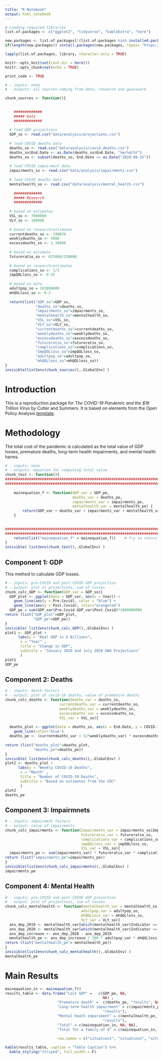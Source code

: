 ```yaml
---
title: "R Notebook"
output: html_notebook
---
```


```r
# Loading required libraries
list.of.packages <- c("ggplot2", "tidyverse", "kableExtra", "here")

new.packages <- list.of.packages[!(list.of.packages %in% installed.packages()[,"Package"])]
if(length(new.packages)) install.packages(new.packages, repos= "https://cran.r-project.org/")

lapply(list.of.packages, library, character.only = TRUE)

knitr::opts_knit$set(root.dir = here())
knitr::opts_chunk$set(echo = TRUE)

print_code <- TRUE
``` 

```r
# - inputs: none
# - outputs: all sources coming from data, research and guesswork

chunk_sources <- function(){
  
  
    #############
    ##### Data  
    #############
  
  # load GDP projections
  GDP_so <- read.csv("data/analysis/projections.csv")
  
  # load COVID deaths data
  deaths_so <- read.csv("data/analysis/covid_deaths.csv")
  deaths_so$End.Date <- as.Date(deaths_so$End.Date, "%m/%d/%Y")
  deaths_so <- subset(deaths_so, End.Date <= as.Date("2020-09-25"))
  
  # load COVID impairment data
  impairments_so <- read.csv("data/analysis/impairments.csv")
  
  # load COVID deaths data
  mentalhealth_so <- read.csv("data/analysis/mental_health.csv")
  
    #############
    ##### Research
    #############
  
  # based on estimates
  VSL_so <- 7000000
  VLY_so <- 100000
  
  # based on research/estimates
  currentdeaths_so <- 190076
  weeklydeaths_so <- 5000
  excessdeaths_so <- 1.38888
  
  # based on estimate
  futureratio_so <- 625000/250000
  
  # based on research/estimates
  complications_so <- 1/3
  impQOLloss_so <- 0.35
  
  # based on data
  adultpop_so = 263000000
  mhQOLloss_so <- 0.2
  
  return(list("GDP_so"=GDP_so,
              "deaths_so"=deaths_so,
              "impairments_so"=impairments_so,
              "mentalhealth_so"=mentalhealth_so,
              "VSL_so"=VSL_so,
              "VLY_so"=VLY_so,
              "currentdeaths_so"=currentdeaths_so,
              "weeklydeaths_so"=weeklydeaths_so,
              "excessdeaths_so"=excessdeaths_so,
              "futureratio_so"=futureratio_so,
              "complications_so"=complications_so,
              "ImpQOLloss_so"=impQOLloss_so,
              "adultpop_so"=adultpop_so,
              "mhQOLloss_so"=mhQOLloss_so))
}
invisible(list2env(chunk_sources(),.GlobalEnv) )  
```

# Introduction

This is a reproduction package for _The COVID-19 Pandemic and the $16 Trillion Virus_ by Cutler and Summers. It is based on elements from the Open Policy Analysis [template](https://github.com/BITSS-OPA/opa-deworming).

# Methodology

The total cost of the pandemic is calculated as the total value of GDP losses, premature deaths, long-term health impairments, and mental health harms.

```r
# - inputs: none
# - outputs: equation for computing total value
chunk_test <- function(){
############################################################################### 
###############################################################################  
  
    mainequation_f <- function(GDP_var = GDP_pe,
                               deaths_var = deaths_pe,
                               impairments_var = impairments_pe,
                               mentalhealth_var = mentalhealth_pe) {
        return(GDP_var + deaths_var + impairments_var + mentalhealth_var)
    }
    
    
############################################################################### 
###############################################################################  
    return(list("mainequation_f" = mainequation_f))    # Try to return only functions
}
invisible( list2env(chunk_test(),.GlobalEnv) )
```


## Component 1: GDP

This method to calculate GDP losses.

```r
# - inputs: pre-COVID and post-COVID GDP projection
# - output: plot of projections, sum of losses
chunk_calc_GDP <- function(GDP_var = GDP_so){
  GDP_plot <- ggplot(data = GDP_var, aes(x = Year)) + 
    geom_line(aes(y = Pre.Covid), color = "blue") + 
    geom_line(aes(y = Post.Covid), color="orangered") 
  GDP_pe = sum(GDP_var$Pre.Covid-GDP_var$Post.Covid)*1000000000
return (list("GDP_plot"=GDP_plot,
             "GDP_pe"=GDP_pe))
}   
invisible( list2env(chunk_calc_GDP(),.GlobalEnv) )
plot1 <- GDP_plot +
      labs(y = "Real GDP in $ Billions",
       x = "Year" ,
       title = "Change in GDP",
       subtitle = "January 2020 and July 2020 GBO Projections"
       ) 
plot1
GDP_pe
```

## Component 2: Deaths

```r
# - inputs: death factors
# - output: plot of covid-19 deaths, value of premature deaths
chunk_calc_deaths <- function(deaths_var = deaths_so,
                         currentdeaths_var = currentdeaths_so,
                         weeklydeaths_var = weeklydeaths_so,
                         excessdeaths_var = excessdeaths_so,
                         VSL_var = VSL_so){
  
  deaths_plot <- ggplot(data = deaths_so, aes(x = End.Date, y = COVID.19.Deaths)) + 
    geom_line(color='blue')
  deaths_pe <- (currentdeaths_var + 52*weeklydeaths_var) * excessdeaths_var * VSL_var
  
return (list("deaths_plot"=deaths_plot,
             "deaths_pe"=deaths_pe))
}  
invisible( list2env(chunk_calc_deaths(),.GlobalEnv) )
plot2 <- deaths_plot +
      labs(y = "Weekly COVID-19 Deaths",
       x = "Month" ,
       title = "Number of COVID-19 Deaths",
       subtitle = "Based on estimates from the CDC"
       ) 
plot2
deaths_pe
```

## Component 3: Impairmnets

```r
# - inputs: impairment factors
# - output: value of impairments
chunk_calc_impairments <- function(impairments_var = impairments_so$Impairments,
                                   futureratio_var = futureratio_so,
                                   complications_var = complications_so,
                                   impQOLloss_var = impQOLloss_so,
                                   VSL_var = VSL_so){
  impairments_pe <- sum(impairments_var) * futureratio_var * complications_var * impQOLloss_var * VSL_var 
return (list("impairments_pe"=impairments_pe))
}  
invisible(list2env(chunk_calc_impairments(),.GlobalEnv) )
impairments_pe
```

## Component 4: Mental Health

```r
# - inputs: pre-COVID and post-COVID GDP projection
# - output: plot of projections, sum of losses
chunk_calc_mentalhealth <- function(mentalhealth_var = mentalhealth_so,
                                   adultpop_var = adultpop_so,
                                   mhQOLloss_var = mhQOLloss_so,
                                   VLY_var = VLY_so){
  anx_dep_2019 <- mentalhealth_var[which(mentalhealth_var$Indicator == 'Symptoms of anxiety disorder and/or depressive disorder' & mentalhealth_var$Time.Period == '2019'),]$Value
  anx_dep_2020 <- mentalhealth_var[which(mentalhealth_var$Indicator == 'Symptoms of Anxiety Disorder or Depressive Disorder' & mentalhealth_var$Time.Period == 'July 16 - July 21'),]$Value
  anx_dep_increase <- anx_dep_2020 - anx_dep_2019
  mentalhealth_pe <- anx_dep_increase / 100 * adultpop_var * mhQOLloss_var * VLY_var
return (list("mentalhealth_pe"= mentalhealth_pe))
}  
invisible(list2env(chunk_calc_mentalhealth(),.GlobalEnv) )
mentalhealth_pe
```

# Main Results

```r
mainequation_in <- mainequation_f()
results_table <- data.frame("Lost GDP" =   c(GDP_pe, NA,
                                             NA) ,
                        "Premature death" =  c(deaths_pe, "results", NA),
                        "Long-term health impairment" = c(impairments_pe, NA,
                                             "results"),
                        "Mental healh impariment" = c(mentalhealth_pe, NA,
                                             "results"),
                        "Total" = c(mainequation_in, NA, NA),
                        "Total for a family of 4" = c(mainequation_in, NA, NA),
                        
                        row.names = c("situation1", "situation2", "situation3"))

kable(results_table, caption = "Table Caption") %>%
  kable_styling("striped", full_width = F)
```


